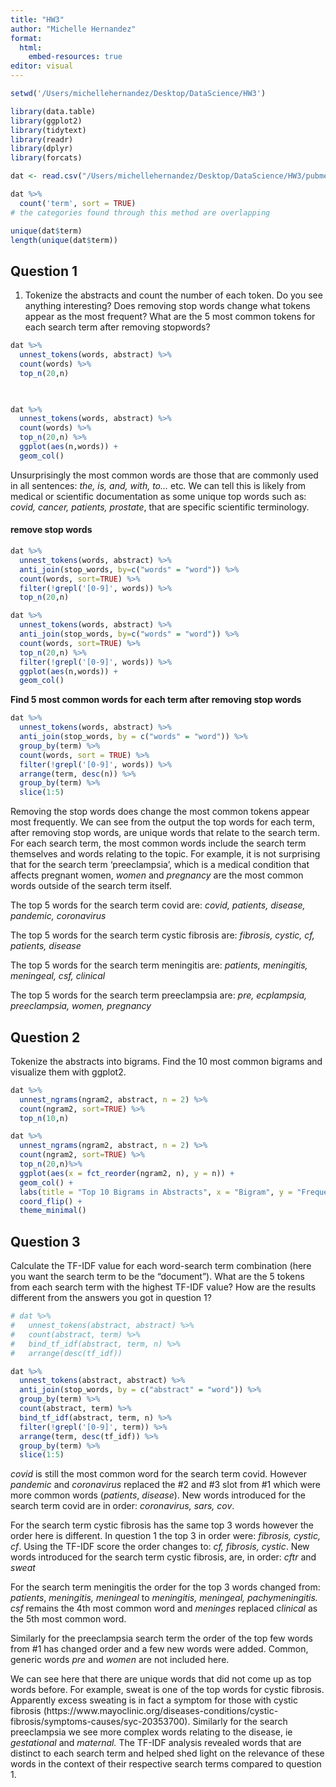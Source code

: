 ```yaml
---
title: "HW3"
author: "Michelle Hernandez"
format:
  html:
    embed-resources: true
editor: visual
---
```


```r
setwd('/Users/michellehernandez/Desktop/DataScience/HW3')

library(data.table)
library(ggplot2)
library(tidytext)
library(readr)
library(dplyr)
library(forcats)
```

```r

dat <- read.csv("/Users/michellehernandez/Desktop/DataScience/HW3/pubmed.csv")
```

```r
dat %>%
  count('term', sort = TRUE)
# the categories found through this method are overlapping 

unique(dat$term)
length(unique(dat$term))
```

## Question 1

1.  Tokenize the abstracts and count the number of each token. Do you see anything interesting? Does removing stop words change what tokens appear as the most frequent? What are the 5 most common tokens for each search term after removing stopwords?

```r
dat %>%
  unnest_tokens(words, abstract) %>%
  count(words) %>%
  top_n(20,n)


  
dat %>%
  unnest_tokens(words, abstract) %>%
  count(words) %>%
  top_n(20,n) %>%
  ggplot(aes(n,words)) +
  geom_col()


```

Unsurprisingly the most common words are those that are commonly used in all sentences: *the, is, and, with, to...* etc*.* We can tell this is likely from medical or scientific documentation as some unique top words such as: *covid, cancer, patients, prostate*, that are specific scientific terminology.

#### **remove stop words** 

```r
dat %>%
  unnest_tokens(words, abstract) %>%
  anti_join(stop_words, by=c("words" = "word")) %>%
  count(words, sort=TRUE) %>%
  filter(!grepl('[0-9]', words)) %>%
  top_n(20,n)

dat %>%
  unnest_tokens(words, abstract) %>%
  anti_join(stop_words, by=c("words" = "word")) %>%
  count(words, sort=TRUE) %>%
  top_n(20,n) %>%
  filter(!grepl('[0-9]', words)) %>%
  ggplot(aes(n,words)) +
  geom_col()
```

**Find 5 most common words for each term after removing stop words**

```r

dat %>%
  unnest_tokens(words, abstract) %>%
  anti_join(stop_words, by = c("words" = "word")) %>%
  group_by(term) %>%
  count(words, sort = TRUE) %>%
  filter(!grepl('[0-9]', words)) %>%
  arrange(term, desc(n)) %>%  
  group_by(term) %>%
  slice(1:5)
```

Removing the stop words does change the most common tokens appear most frequently. We can see from the output the top words for each term, after removing stop words, are unique words that relate to the search term. For each search term, the most common words include the search term themselves and words relating to the topic. For example, it is not surprising that for the search term 'preeclampsia', which is a medical condition that affects pregnant women, *women* and *pregnancy* are the most common words outside of the search term itself.

The top 5 words for the search term covid are: *covid, patients, disease, pandemic, coronavirus*

The top 5 words for the search term cystic fibrosis are: *fibrosis, cystic, cf, patients, disease*

The top 5 words for the search term meningitis are: *patients, meningitis, meningeal, csf, clinical*

The top 5 words for the search term preeclampsia are: *pre, ecplampsia, preeclampsia, women, pregnancy*

## Question 2

Tokenize the abstracts into bigrams. Find the 10 most common bigrams and visualize them with ggplot2.

```r
dat %>%
  unnest_ngrams(ngram2, abstract, n = 2) %>%
  count(ngram2, sort=TRUE) %>%
  top_n(10,n)

dat %>%
  unnest_ngrams(ngram2, abstract, n = 2) %>%
  count(ngram2, sort=TRUE) %>%
  top_n(20,n)%>%
  ggplot(aes(x = fct_reorder(ngram2, n), y = n)) +
  geom_col() +
  labs(title = "Top 10 Bigrams in Abstracts", x = "Bigram", y = "Frequency") +
  coord_flip() +
  theme_minimal()
```

## Question 3

Calculate the TF-IDF value for each word-search term combination (here you want the search term to be the "document"). What are the 5 tokens from each search term with the highest TF-IDF value? How are the results different from the answers you got in question 1?

```r
# dat %>%
#   unnest_tokens(abstract, abstract) %>%
#   count(abstract, term) %>%
#   bind_tf_idf(abstract, term, n) %>%
#   arrange(desc(tf_idf))

```

```r

dat %>%
  unnest_tokens(abstract, abstract) %>%
  anti_join(stop_words, by = c("abstract" = "word")) %>%
  group_by(term) %>%
  count(abstract, term) %>%
  bind_tf_idf(abstract, term, n) %>%
  filter(!grepl('[0-9]', term)) %>%
  arrange(term, desc(tf_idf)) %>%  
  group_by(term) %>%
  slice(1:5)


```

*covid* is still the most common word for the search term covid. However *pandemic* and *coronavirus* replaced the #2 and #3 slot from #1 which were more common words (*patients*, *disease*). New words introduced for the search term covid are in order: *coronavirus, sars, cov*.

For the search term cystic fibrosis has the same top 3 words however the order here is different. In question 1 the top 3 in order were: *fibrosis, cystic, cf*. Using the TF-IDF score the order changes to: *cf, fibrosis, cystic*. New words introduced for the search term cystic fibrosis, are, in order: *cftr* and *sweat*

For the search term meningitis the order for the top 3 words changed from: *patients*, *meningitis, meningeal* to *meningitis, meningeal, pachymeningitis. csf* remains the 4th most common word and *meninges* replaced *clinical* as the 5th most common word.

Similarly for the preeclampsia search term the order of the top few words from #1 has changed order and a few new words were added. Common, generic words *pre* and *women* are not included here.

We can see here that there are unique words that did not come up as top words before. For example, sweat is one of the top words for cystic fibrosis. Apparently excess sweating is in fact a symptom for those with cystic fibrosis (https://www.mayoclinic.org/diseases-conditions/cystic-fibrosis/symptoms-causes/syc-20353700). Similarly for the search preeclampsia we see more complex words relating to the disease, ie *gestational* and *maternal.* The TF-IDF analysis revealed words that are distinct to each search term and helped shed light on the relevance of these words in the context of their respective search terms compared to question 1.
